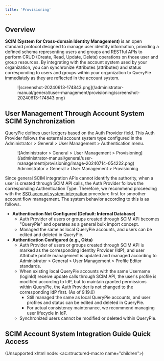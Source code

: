 ```yaml
---
title: 'Provisioning'
---
```


## Overview

**SCIM (System for Cross-domain Identity Management)** is an open standard protocol designed to manage user identity information, providing a defined schema representing users and groups and RESTful APIs to perform CRUD (Create, Read, Update, Delete) operations on those user and group resources. By integrating with the account system used by your organization, you can synchronize Attributes (attributes) and status corresponding to users and groups within your organization to QueryPie immediately as they are reflected in the account system.

<figure data-layout="center" data-align="center">
![screenshot-20240613-174843.png](/administrator-manual/general/user-management/provisioning/screenshot-20240613-174843.png)
</figure>

## User Management Through Account System SCIM Synchronization

QueryPie defines user ledgers based on the Auth Provider field. This Auth Provider follows the external account system type configured in the Administrator &gt; General &gt; User Management &gt; Authentication menu.

<figure data-layout="center" data-align="center">
![Administrator &gt; General &gt; User Management &gt; Provisioning](/administrator-manual/general/user-management/provisioning/image-20240714-054222.png)
<figcaption>
Administrator &gt; General &gt; User Management &gt; Provisioning
</figcaption>
</figure>

Since general SCIM integration APIs cannot identify the authority, when a user is created through SCIM API calls, the Auth Provider follows the corresponding Authentication Type. Therefore, we recommend proceeding with the [SSO account system integration](authentication) procedure first for smoother account flow management. The system behavior according to this is as follows.

*  **Authentication Not Configured (Default: Internal Database)** 
    * Auth Provider of users or groups created through SCIM API becomes "QueryPie" and operates as a general bulk import concept.
    * Managed the same as local QueryPie accounts, and users can be edited and deleted in QueryPie.
*  **Authentication Configured (e.g., Okta)** 
    * Auth Provider of users or groups created through SCIM API is marked as the corresponding Identity Provider (IdP), and user Attribute profile management is updated and managed according to Administrator &gt; General &gt; User Management &gt; Profile Editor standards.
    * When existing local QueryPie accounts with the same Username (loginId) receive update calls through SCIM API, the user's profile is modified according to IdP, but to maintain granted permissions within QueryPie, the Auth Provider is not changed to the corresponding IdP first. (As of 9.19.0)
        * Still managed the same as local QueryPie accounts, and user profiles and status can be edited and deleted in QueryPie.
        * For actual consistency maintenance, we recommend managing user lifecycle in IdP.
    * Synchronized users cannot be modified or deleted within QueryPie.

## SCIM Account System Integration Guide Quick Access

(Unsupported xhtml node: &lt;ac:structured-macro name="children"&gt;)
